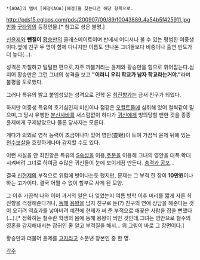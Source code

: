  *[AOA]의 멤버 [혜정(AOA)|혜정]을 찾는다면 해당 항목으로.

http://pds15.egloos.com/pds/200907/09/89/f0043889_4a54b5f425911.jpg
[[만화]] [[굿타임]]의 등장인물.[* 참고로 성은 불명.]

[[신윤제]]와 '''뺀질이''' [[황승만]]의 클래스메이트이며 반에서 어디서나 볼 수 있는 평범한 여중생이다.옆에 친구 두 명이 함께 다니지만 이름도 안나온 그녀들보다 비중이나 출연 빈도가 더 높다(…).

성격은 까칠하고 털털한 편으로,자주 까불거리는 윤제와 황승만을 힘으로 휘어잡는다.심지어 황승만은 그런 그녀의 성격을 보고 '''"이러니 우리 학교가 남자 학교라는거야."'''라며 불평을 토로했다.

그러나 특유의 밝고 붙임성있는 성격으로 전학 온 [[최진향]]과는 금새 친구가 되었다.

하지만 여중생 특유의 호기심인지 미신이나 점같은 [[오컬트]]물에 심취해 있어 철썩같이 믿으며,그 당시 유행한 [[분신사바]]를 서스럼없이 하다가 [[귀신]]에게 빙의당할 뻔한 것을 종종 윤제에게 구제받았으나 물론 당사자는 모른다.

게다가 의외로 영적 능력이 조금이나마 있어 영안(靈眼)이 트여 가끔씩 윤제 뒤에 있는 [[천수보살]]을 흐릿하게나마 감지할 수도 있다.

이런 사실을 안 최진향은 특유의 [[S]]속성을 이용,[[주문]]을 이용해 그녀의 영안을 대폭 확대시켜버려 그녀로 하여금 수많은 귀신들이 눈에 보이게끔 만든다. [[충격과 공포]]…

결국 [[신현제]]의 부적으로 위험에 벗어나는듯 했지만, 문제는 그 부적 한 장이 '''10만원'''이나 하는 고가이다. 결국 어쩔 수 없이 할부로 사게 된 모양.

그 이후 가끔씩 나와 이미 과거의 일은 다 잊었는지 여름 방학 이후 머리를 짧게 자른 최진향을 걱정해준다거나, [[동해]] [[용왕]]을 남자 친구로 둔(?) 친구의 연애 상담을 해준다는 것이 오히려 역효과를 낳아버려 예전에 현제가 써 준 부적으로 애꿎은 사람을 잡을 뻔했다(…).[* 정확히는 철수란 학생의 몸에 동해 용왕이 씌인 것인데,그녀는 영안으로 철수의 영혼을 감지해내서는 잡귀인 줄 알고 부적질을 해서… 위 그림이 바로 그 장면이다.]

황승만과 더불어 윤제를 [[고자]]라고 소문낸 장본인 중 한 명.

[[각주]]
